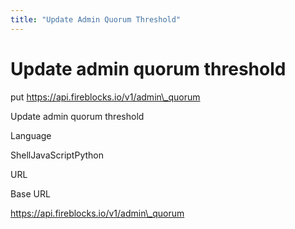 ```yaml
---
title: "Update Admin Quorum Threshold"
---
```

  
  # Update admin quorum threshold

put https://api.fireblocks.io/v1/admin\_quorum

Update admin quorum threshold

Language

ShellJavaScriptPython

URL

Base URL

https://api.fireblocks.io/v1/admin\_quorum